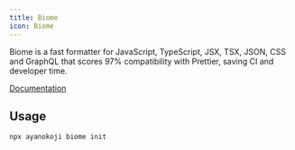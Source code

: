 ```yaml
---
title: Biome
icon: Biome
---
```


Biome is a fast formatter for JavaScript, TypeScript, JSX, TSX, JSON, CSS and GraphQL that scores 97% compatibility with Prettier, saving CI and developer time.

[Documentation](https://biomejs.dev/guides/getting-started/)

## Usage

```package-install
npx ayanokoji biome init
```
